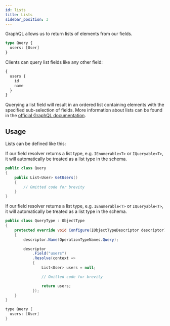```yaml
---
id: lists
title: Lists
sidebar_position: 3
---
```



GraphQL allows us to return lists of elements from our fields.

```graphql
type Query {
  users: [User]
}
```

Clients can query list fields like any other field:

```graphql
{
  users {
    id
    name
  }
}
```

Querying a list field will result in an ordered list containing elements with the specified sub-selection of fields.
More information about lists can be found in the [official GraphQL documentation](https://graphql.org/learn/schema/#lists-and-non-null).

## Usage

Lists can be defined like this:

<Tabs>
  <TabItem value="annotation" label="Annotation-based" default>

If our field resolver returns a list type, e.g. `IEnumerable<T>` or `IQueryable<T>`, it will automatically be treated as a list type in the schema.

```csharp
public class Query
{
    public List<User> GetUsers()
    {
        // Omitted code for brevity
    }
}
```

  </TabItem>
  <TabItem value="code" label="Code-first">

If our field resolver returns a list type, e.g. `IEnumerable<T>` or `IQueryable<T>`, it will automatically be treated as a list type in the schema.

```csharp
public class QueryType : ObjectType
{
    protected override void Configure(IObjectTypeDescriptor descriptor)
    {
        descriptor.Name(OperationTypeNames.Query);

        descriptor
            .Field("users")
            .Resolve(context =>
            {
                List<User> users = null;

                // Omitted code for brevity

                return users;
            });
    }
}
```

  </TabItem>
  <TabItem value="schema" label="Schema-first">

```csharp
type Query {
  users: [User]
}
```

  </TabItem>
</Tabs>

